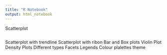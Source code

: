 ```yaml
---
title: "R Notebook"
output: html_notebook
---
```

Scatterplot 
```r

```
Scatterplot with trendline 
Scatterplot with ribon 
Bar and Box plots 
Violin Plot 
Density Plots 
Different types 
Facets
Legends 
Colour plalettes 
theme 
